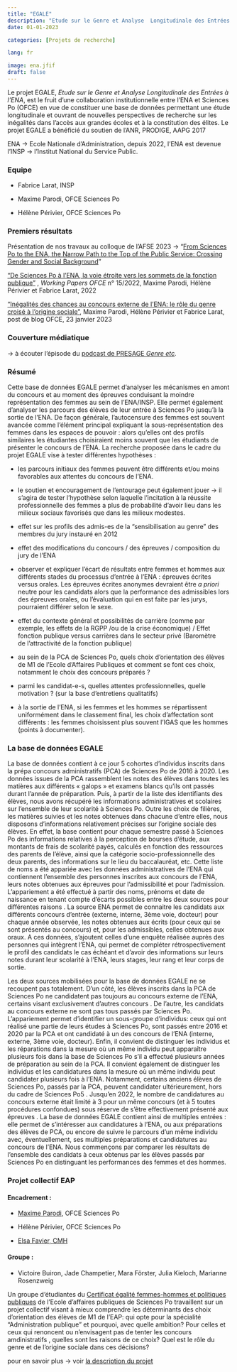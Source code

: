 ```yaml
---
title: "EGALE"
description: "Etude sur le Genre et Analyse  Longitudinale des Entrées à l'ENA"
date: 01-01-2023

categories: [Projets de recherche]

lang: fr

image: ena.jfif
draft: false 
---
```


Le projet EGALE, *Etude sur le Genre et Analyse Longitudinale des Entrées à l'ENA*, est le fruit d'une collaboration institutionnelle entre l'ENA et Sciences Po (OFCE) en vue de constituer une base de données permettant une étude longitudinale et ouvrant de nouvelles perspectives de recherche sur les inégalités dans l'accès aux grandes écoles et à la constitution des élites. Le projet EGALE a bénéficié du soutien de l'ANR, PRODIGE, AAPG 2017

ENA -\> Ecole Nationale d'Administration, depuis 2022, l'ENA est devenue l'INSP -\> l'Institut National du Service Public.

### Equipe

-   Fabrice Larat, INSP

-   Maxime Parodi, OFCE Sciences Po

-   Hélène Périvier, OFCE Sciences Po

### Premiers résultats

Présentation de nos travaux au colloque de l'AFSE 2023 -\> "[From Sciences Po to the ENA, the Narrow Path to the Top of the Public Service: Crossing Gender and Social Background](slides_egale23.pdf)"

["De Sciences Po à l'ENA, la voie étroite vers les sommets de la fonction publique"](https://www.ofce.sciences-po.fr/pdf/dtravail/OFCEWP2022-15.pdf) , *Working Papers OFCE* n° 15/2022, Maxime Parodi, Hélène Périvier et Fabrice Larat, 2022

["Inégalités des chances au concours externe de l'ENA: le rôle du genre croisé à l'origine sociale"](https://www.ofce.sciences-po.fr/blog/inegalites-des-chances-au-concours-externe-de-lenale-role-du-genre-croise-a-lorigine-sociale/), Maxime Parodi, Hélène Périvier et Fabrice Larat, post de blog OFCE, 23 janvier 2023

### Couverture médiatique

-\> à écouter l'épisode du [podcast de PRESAGE *Genre etc*](https://www.sciencespo.fr/programme-presage/fr/content/podcast-genre-etc.html)*.*

### Résumé

Cette base de données EGALE permet d'analyser les mécanismes en amont du concours et au moment des épreuves conduisant la moindre représentation des femmes au sein de l'ENA/INSP. Elle permet également d'analyser les parcours des élèves de leur entrée à Sciences Po jusqu'à la sortie de l'ENA. De façon générale, l'autocensure des femmes est souvent avancée comme l'élément principal expliquant la sous-représentation des femmes dans les espaces de pouvoir : alors qu'elles ont des profils similaires les étudiantes choisiraient moins souvent que les étudiants de présenter le concours de l'ENA. La recherche proposée dans le cadre du projet EGALE vise à tester différentes hypothèses :

-   les parcours initiaux des femmes peuvent être différents et/ou moins favorables aux attentes du concours de l'ENA.

-   le soutien et encouragement de l'entourage peut également jouer -\> il s'agira de tester l'hypothèse selon laquelle l'incitation à la réussite professionnelle des femmes a plus de probabilité d'avoir lieu dans les milieux sociaux favorisés que dans les milieux modestes.

-   effet sur les profils des admis-es de la "sensibilisation au genre" des membres du jury instauré en 2012

-   effet des modifications du concours / des épreuves / composition du jury de l'ENA

-   observer et expliquer l'écart de résultats entre femmes et hommes aux différents stades du processus d'entrée à l'ENA : épreuves écrites versus orales. Les épreuves écrites anonymes devraient être *a priori* neutre pour les candidats alors que la performance des admissibles lors des épreuves orales, ou l'évaluation qui en est faite par les jurys, pourraient différer selon le sexe.

-   effet du contexte général et possibilités de carrière (comme par exemple, les effets de la RGPP /ou de la crise économique) / Effet fonction publique versus carrières dans le secteur privé (Baromètre de l'attractivité de la fonction publique)

-   au sein de la PCA de Sciences Po, quels choix d'orientation des élèves de M1 de l'Ecole d'Affaires Publiques et comment se font ces choix, notamment le choix des concours préparés ?

-   parmi les candidat-e-s, quelles attentes professionnelles, quelle motivation ? (sur la base d'entretiens qualitatifs)

-   à la sortie de l'ENA, si les femmes et les hommes se répartissent uniformément dans le classement final, les choix d'affectation sont différents : les femmes choisissent plus souvent l'IGAS que les hommes (points à documenter).

### La base de données EGALE

La base de données contient à ce jour 5 cohortes d'individus inscrits dans la prépa concours administratifs (PCA) de Sciences Po de 2016 à 2020. Les données issues de la PCA rassemblent les notes des élèves dans toutes les matières aux différents « galops » et examens blancs qu'ils ont passés durant l'année de préparation. Puis, à partir de la liste des identifiants des élèves, nous avons récupéré les informations administratives et scolaires sur l'ensemble de leur scolarité à Sciences Po. Outre les choix de filières, les matières suivies et les notes obtenues dans chacune d'entre elles, nous disposons d'informations relativement précises sur l'origine sociale des élèves. En effet, la base contient pour chaque semestre passé à Sciences Po des informations relatives à la perception de bourses d'étude, aux montants de frais de scolarité payés, calculés en fonction des ressources des parents de l'élève, ainsi que la catégorie socio-professionnelle des deux parents, des informations sur le lieu du baccalauréat, etc. Cette liste de noms a été appariée avec les données administratives de l'ENA qui contiennent l'ensemble des personnes inscrites aux concours de l'ENA, leurs notes obtenues aux épreuves pour l'admissibilité et pour l'admission. L'appariement a été effectué à partir des noms, prénoms et date de naissance en tenant compte d'écarts possibles entre les deux sources pour différentes raisons . La source ENA permet de connaitre les candidats aux différents concours d'entrée (externe, interne, 3ème voie, docteur) pour chaque année observée, les notes obtenues aux écrits (pour ceux qui se sont présentés au concours) et, pour les admissibles, celles obtenues aux oraux. A ces données, s'ajoutent celles d'une enquête réalisée auprès des personnes qui intègrent l'ENA, qui permet de compléter rétrospectivement le profil des candidats le cas échéant et d'avoir des informations sur leurs notes durant leur scolarité à l'ENA, leurs stages, leur rang et leur corps de sortie.

Les deux sources mobilisées pour la base de données EGALE ne se recoupent pas totalement. D'un côté, les élèves inscrits dans la PCA de Sciences Po ne candidatent pas toujours au concours externe de l'ENA, certains visant exclusivement d'autres concours . De l'autre, les candidats au concours externe ne sont pas tous passés par Sciences Po. L'appariement permet d'identifier un sous-groupe d'individus: ceux qui ont réalisé une partie de leurs études à Sciences Po, sont passés entre 2016 et 2020 par la PCA et ont candidaté à un des concours de l'ENA (interne, externe, 3ème voie, docteur). Enfin, il convient de distinguer les individus et les réparations dans la mesure où un même individu peut apparaître plusieurs fois dans la base de Sciences Po s'il a effectué plusieurs années de préparation au sein de la PCA. Il convient également de distinguer les individus et les candidatures dans la mesure où un même individu peut candidater plusieurs fois à l'ENA. Notamment, certains anciens élèves de Sciences Po, passés par la PCA, peuvent candidater ultérieurement, hors du cadre de Sciences Po5 . Jusqu'en 2022, le nombre de candidatures au concours externe était limité à 3 pour un même concours (et à 5 toutes procédures confondues) sous réserve de s'être effectivement présenté aux épreuves . La base de données EGALE contient ainsi de multiples entrées : elle permet de s'intéresser aux candidatures à l'ENA, ou aux préparations des élèves de PCA, ou encore de suivre le parcours d'un même individu avec, éventuellement, ses multiples préparations et candidatures au concours de l'ENA. Nous commençons par comparer les résultats de l'ensemble des candidats à ceux obtenus par les élèves passés par Sciences Po en distinguant les performances des femmes et des hommes.

### Projet collectif EAP

#### Encadrement :

-   [Maxime Parodi](https://www.ofce.sciences-po.fr/pages-chercheurs/page.php?id=27), OFCE Sciences Po

-   Hélène Périvier, OFCE Sciences Po

-   [Elsa Favier, CMH](https://www.cmh.ens.fr/author/elsa-favier/)

#### Groupe :

-   Victoire Buiron, Jade Champetier, Mara Förster, Julia Kieloch, Marianne Rosenzweig 

Un groupe d'étudiantes du [Certificat égalité femmes-hommes et politiques publiques](https://www.sciencespo.fr/programme-presage/fr/content/certificat-egalite-femmes-hommes-ecole-daffaires-publiques.html#:~:text=Le%20Certificat%20%C3%89galit%C3%A9%20femmes-hommes%20et%20politiques%20publiques%20propose,politiques%20d%E2%80%99%C3%A9galit%C3%A9%20et%20de%20lutte%20contre%20les%20discriminations.) de l'Ecole d'affaires publiques de Sciences Po travaillent sur un projet collectif visant à mieux comprendre les déterminants des choix d'orientation des élèves de M1 de l'EAP: qui opte pour la spécialité "Administration publique" et pourquoi, avec quelle ambition? Pour celles et ceux qui renoncent ou n'envisagent pas de tenter les concours amdinistratifs , quelles sont les raisons de ce choix? Quel est le rôle du genre et de l'origine sociale dans ces décisions?

pour en savoir plus -\> voir [la description du projet](groupe_certificat.pdf)
